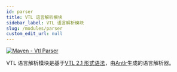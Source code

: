 ```yaml
---
id: parser
title: VTL 语言解析模块
sidebar_label: VTL 语言解析模块
slug: /modules/parser
custom_edit_url: null
---
```


[![Maven - Vtl Parser](https://maven-badges.herokuapp.com/maven-central/fr.insee.trevas/vtl-parser/badge.svg)](https://maven-badges.herokuapp.com/maven-central/fr.insee.trevas/vtl-parser)

VTL 语言解析模块是基于[VTL 2.1 形式语法](https://github.com/InseeFr/Trevas/tree/master/vtl-parser/src/main/antlr4/fr/insee/vtl/parser)，由[Antlr](https://www.antlr.org/)生成的语言解析器。
